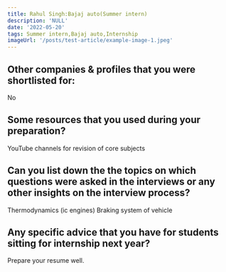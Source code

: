 ```yaml
---
title: Rahul Singh:Bajaj auto(Summer intern)
description: 'NULL' 
date: '2022-05-20'
tags: Summer intern,Bajaj auto,Internship
imageUrl: '/posts/test-article/example-image-1.jpeg'
---
```


## Other companies & profiles that you were shortlisted for:
No

## Some resources that you used during your preparation?
YouTube channels for revision of core subjects

## Can you list down the the topics on which questions were asked in the interviews or any other insights on the interview process?
Thermodynamics (ic engines)
Braking system of vehicle
## Any specific advice that you have for students sitting for internship next year?
Prepare your resume well.

